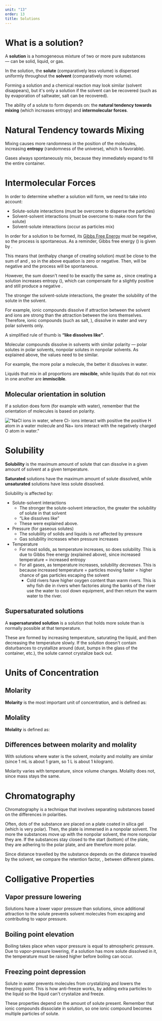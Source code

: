 ```yaml
---
unit: "13"
order: 13
title: Solutions
---
```


# What is a solution?

A **solution** is a homogeneous mixture of two or more pure substances — can be solid, liquid, or gas. 

In the solution, the **solute** (comparatively less volume) is dispersed uniformly throughout the **solvent** (comparatively more volume).

Forming a solution and a chemical reaction may look similar (solvent disappears), but it's only a solution if the solvent can be recovered (such as by evaporation of saltwater, salt can be recovered).

<Callout>
  The ability of a solute to form depends on: the <strong>natural tendency towards mixing</strong> (which increases entropy) and <strong>intermolecular forces</strong>.
</Callout>


# Natural Tendency towards Mixing

Mixing causes more randomness in the position of the molecules, increasing **entropy** (randomness of the universe), which is favorable). 

<Callout emoji="💨">
  Gases always spontaneously mix, because they immediately expand to fill the entire container.
</Callout>


# Intermolecular Forces

In order to determine whether a solution will form, we need to take into account: 

* Solute-solute interactions (must be overcome to disperse the particles)
* Solvent-solvent interactions (must be overcome to make room for the solute)
* Solvent-solute interactions (occur as particles mix)

In order for a solution to be formed, its [Gibbs Free Energy](/unit-5/#gibbs-free-energy) must be negative, so the process is spontaneous. As a reminder, Gibbs free energy (<InlineMath text="\Delta G \," />) is given by <InlineMath text="\Delta G = \Delta H - T \Delta S" />.

This means that <InlineMath text="\Delta H _\text{mix}" /> (enthalpy change of creating solution) must be close to the sum of <InlineMath text="\Delta H _\text{solute}" /> and <InlineMath text="\Delta H _\text{solvent}" />, so <InlineMath text="\Delta H" /> in the above equation is zero or negative. Then, <InlineMath text="\Delta G" /> will be negative and the process will be spontaneous. 

However, the sum doesn't need to be exactly the same as <InlineMath text="\Delta H _\text{mix}" />, since creating a solution increases entropy (<InlineMath text="\Delta S \," />), which can compensate for a slightly positive <InlineMath text="\Delta H _\text{mix}" /> and still produce a negative <InlineMath text="\Delta G" />. 

<Callout>
  The stronger the solvent-solute interactions, the greater the solubility of the solute in the solvent.
</Callout>

For example, ionic compounds dissolve if attraction between the solvent and ions are strong than the attraction between the ions themselves. Therefore, ionic compounds (such as salt, <InlineMath text="\text{NaCl} \," />), dissolve in water and very polar solvents only. 

<Callout emoji="👍">
  A simplified rule of thumb is <strong>“like dissolves like”</strong>.

  Molecular compounds dissolve in solvents with similar polarity — polar solutes in polar solvents, nonpolar solutes in nonpolar solvents. As explained above, the <InlineMath text="\Delta H" /> values need to be similar. 

  For example, the more polar a molecule, the better it dissolves in water. 
</Callout>

Liquids that mix in all proportions are **miscible**, while liquids that do not mix in one another are **immiscible**. 

## Molecular orientation in solution

If a solution does form (for example with water), remember that the orientation of molecules is based on polarity. 

!["NaCl ions in water, where Cl- ions interact with positive the positive H atom in a water molecule and Na+ ions interact with the negatively charged O atom in water."](/assets/nacl-solution.png)


# Solubility

**Solubility** is the maximum amount of solute that can dissolve in a given amount of solvent at a given temperature.

**Saturated** solutions have the maximum amount of solute dissolved, while **unsaturated** solutions have less solute dissolved. 

Solubility is affected by: 
* Solute-solvent interactions
  * The stronger the solute-solvent interaction, the greater the solubility of solute in that solvent
  * “Like dissolves like”
  * These were explained above. 
* Pressure (for gaseous solutes)
  * The solubility of solids and liquids is *not* affected by pressure
  * Gas solubility increases when pressure increases
* Temperature
  * For most solids, as temperature increases, so does solubility. This is due to Gibbs free energy (explained above), since increased temperature = increased entropy
  * For all gases, as temperature increases, solubility *decreases*. This is because increased temperature = particles moving faster = higher chance of gas particles escaping the solvent
    * Cold rivers have higher oxygen content than warm rivers. This is why fish die in rivers when factories along the banks of the river use the water to cool down equipment, and then return the warm water to the river. 

## Supersaturated solutions

A **supersaturated solution** is a solution that holds more solute than is normally possible at that temperature. 

These are formed by increasing temperature, saturating the liquid, and then decreasing the temperature slowly. If the solution doesn't contain disturbances to crystallize around (dust, bumps in the glass of the container, etc.), the solute cannot crystalize back out. 


# Units of Concentration

## Molarity

**Molarity** is the most important unit of concentration, and is defined as:

<Equation text="\frac{\text{moles of solute}}{\text{liters of solution}}" />

## Molality

**Molality** is defined as:

<Equation text="\frac{\text{moles of slute}}{\text{kilograms solution}}" />

## Differences between molarity and molality

With solutions where water is the solvent, molarity and molality are similar (since 1 mL is about 1 gram, so 1 L is about 1 kilogram). 

Molarity varies with temperature, since volume changes. Molality does not, since mass stays the same. 


# Chromatography

Chromatography is a technique that involves separating substances based on the differences in polarities. 

Often, dots of the substance are placed on a plate coated in silica gel (which is very polar). Then, the plate is immersed in a nonpolar solvent. The more the substances move up with the nonpolar solvent, the more nonpolar they are. If the substances stay closed to the start (bottom) of the plate, they are adhering to the polar plate, and are therefore more polar. 

Since distance travelled by the substance depends on the distance traveled by the solvent, we compare the retention factor, <InlineMath text="R_f" />, between different plates.

<Equation text="R_f = \frac{\text{distance travelled by substance}}{\text{distance travelled by solvent (“solvent front”)}}" />


# Colligative Properties

## Vapor pressure lowering

Solutions have a lower vapor pressure than solutions, since additional attraction to the solute prevents solvent molecules from escaping and contributing to vapor pressure. 

## Boiling point elevation

Boiling takes place when vapor pressure is equal to atmospheric pressure. Due to vapor-pressure lowering, if a solution has more solute dissolved in it, the temperature must be raised higher before boiling can occur. 

## Freezing point depression

Solute in water prevents molecules from crystalizing and lowers the freezing point. This is how anti-freeze works, by adding extra particles to the liquid so the liquid can't crystalize and freeze. 

<div
  style={{
    marginBottom: 48
  }}
/>

<Callout emoji="⚠️">
  These properties depend on the amount of solute present. Remember that ionic compounds dissociate in solution, so one ionic compound becomes multiple particles of solute. 
</Callout>
